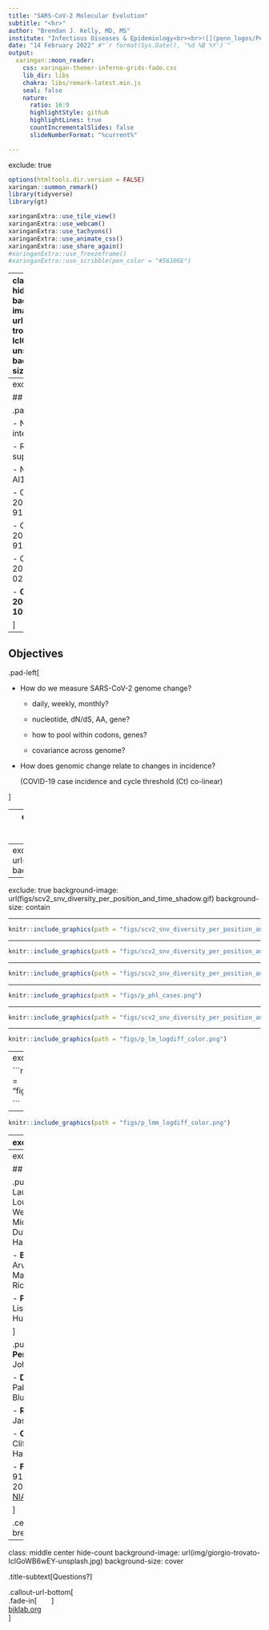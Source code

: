 ```yaml
---
title: "SARS-CoV-2 Molecular Evolution"
subtitle: "<hr>"
author: "Brendan J. Kelly, MD, MS"
institute: "Infectious Diseases & Epidemiology<br><br>![](penn_logos/Penn-Shield-Logotype-White-over-Blue-RGB-Expanded.svg){width=160px}" 
date: "14 February 2022" #"`r format(Sys.Date(), '%d %B %Y')`"
output:
  xaringan::moon_reader:
    css: xaringan-themer-inferno-grids-fade.css
    lib_dir: libs
    chakra: libs/remark-latest.min.js
    seal: false
    nature:
      ratio: 16:9
      highlightStyle: github
      highlightLines: true
      countIncrementalSlides: false
      slideNumberFormat: "%current%"

---
```

exclude: true

```r
options(htmltools.dir.version = FALSE)
xaringan::summon_remark()
library(tidyverse)
library(gt)

```

```r
xaringanExtra::use_tile_view()
xaringanExtra::use_webcam()
xaringanExtra::use_tachyons()
xaringanExtra::use_animate_css()
xaringanExtra::use_share_again()
#xaringanExtra::use_freezeframe()
#xaringanExtra::use_scribble(pen_color = "#56106E")
```

---
class: top left hide-count
background-image: url(img/giorgio-trovato-IclGoWB6wEY-unsplash.jpg)
background-size: cover

.move-top20[
.title-text[<span style='font-size:0.9em'>SARS-CoV-2 Evolution</span>]  
.title-subtext[<span style='font-size:0.9em'>Nucleotide Variants & Case Incidence in the Philadelphia Region</span>]  
]  
  
.callout-url-leftcorner[
.title-nametext[
Brendan J. Kelly, MD, MS  
Infectious Diseases & Epidemiology  
University of Pennsylvania  
`r format(Sys.Date(), '%d %B %Y')`  
]
]

.footnote-right[<span style='color: white'>photo: Giorgio Trovato @unsplash</span>]  



---
exclude: true

## Disclosures  

.pad-left[  

- No conflicts of interest.  

- Research supported by:

    - NIAID K23 AI121485  
    
    - CDC BAA 200-2016-91964  
    
    - CDC BAA 200-2016-91937  
    
    - CDC BAA 200-2018-02919   
    
    - **CDC BAA 200-2021-10986**   

]



---

## Objectives    
  
.pad-left[  
  
- How do we measure SARS-CoV-2 genome change?  
  
    - daily, weekly, monthly?    
    
    - nucleotide, dN/dS, AA, gene?
    
    - how to pool within codons, genes?    

    - covariance across genome?

- How does genomic change relate to changes in incidence?  

  (COVID-19 case incidence and cycle threshold (Ct) co-linear) 
  
    
]  



---
exclude: true
class: top left hide-count
background-image: url(img/yudi-haryasa-HEpUyHwJuzQ-unsplash.jpeg)
background-size: cover

## <span style='color: #093b85;'>No Man is an Island</span>


.footnote-right[<span style='color: white'>photo: Yudi Haryasa @unsplash</span>]  



---
exclude: true
background-image: url(figs/scv2_snv_diversity_per_position_and_time_clear.gif)
background-size: contain


---
exclude: true
background-image: url(figs/scv2_snv_diversity_per_position_and_time_shadow.gif)
background-size: contain


---

```r
knitr::include_graphics(path = "figs/scv2_snv_diversity_per_position_and_time_clear_color.gif")

```


---

```r
knitr::include_graphics(path = "figs/scv2_snv_diversity_per_position_and_time_shadow_color.gif")

```


---

```r
knitr::include_graphics(path = "figs/scv2_snv_diversity_per_position_and_time_fixed_color.png")

```



---

```r
knitr::include_graphics(path = "figs/p_phl_cases.png")

```



---

```r
knitr::include_graphics(path = "figs/scv2_snv_diversity_per_position_and_time_fixed_color.png")

```



---

```r
knitr::include_graphics(path = "figs/p_lm_logdiff_color.png")

```



---
exclude: true

```r
knitr::include_graphics(path = "figs/p_lm_logcases_color.png")

```



---

```r
knitr::include_graphics(path = "figs/p_lmm_logdiff_color.png")

```



---
exclude: true

## Conclusions    
  
.pad-left[

- COVID-19 molecular evolution          

- The Canyon Hypothesis  
  
  
]


---
exclude: true

## Acknowledgements    

.pull-left[
- __ARES Group @ Penn__
Laurel Glaser, Kyle Rodino, Sean Loughrey, Laura Cowden,   
Magda Wernovsky, Jennifer Han, Erik Clarke, Michael David,
Matt Ziegler, Lauren Dutcher, Ebbing Lautenbach, Jim Harrigan, Hatem Abdallah

- __Bushman Laboratory @ Penn__
Arwa Abbas, Aoife Roche, Andrew Marques,
Aubrey Bailey, Jacob Leiby,
Rick Bushman

- __PennCHOP Microbiome Program__
Lisa Mattei, Casey Hofstaedter, Huanjia Zhang, Kyle Bittinger

]


.pull-right[
- __Collman Laboratory @ Penn__
Ize Imai, Aurea Simon Soro, John McGinniss, Ron Collman

- __Division of ID @ Penn__
Ian Frank, Pablo Tebas, Robert Gross, Emily Blumberg

- __Rutgers University & Penn DBEI__
Jason Roy, Arman Oganisian
  
- __CDC Prevention Epicenters__
Clifford McDonald, Alison Laufer Halpin
  
- __Funding__
<u>CDC</u>: BAAs 200-2016-91964, 200-2018-02919, 200-2021-10986,
200-2021-10986 & <u>NIAID</u>: K23 AI121485

]

.center[
### brendank@pennmedicine.upenn.edu
]



---
class: middle center hide-count
background-image: url(img/giorgio-trovato-IclGoWB6wEY-unsplash.jpg)
background-size: cover

.title-subtext[Questions?]

.callout-url-bottom[  
.fade-in[<span style="font-size:0.5em; color:white">slides ↓ </span>]  
<span style="link-color:white">[bjklab.org](http://www.bjklab.org)</span>  
]  


